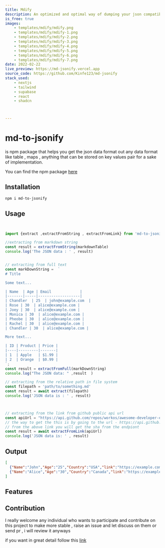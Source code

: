 ```yaml
---
title: Mdify 
description: An optimized and optimal way of dumping your json compatible data from markdown data store content
is_free: true
images: 
    - templates/mdify/mdify.png
    - templates/mdify/mdify-1.png
    - templates/mdify/mdify-2.png
    - templates/mdify/mdify-3.png
    - templates/mdify/mdify-4.png
    - templates/mdify/mdify-5.png
    - templates/mdify/mdify-6.png
    - templates/mdify/mdify-7.png
date: 2022-02-22
live_preview: https://md-jsonify.vercel.app
source_code: https://github.com/Kinfe123/md-jsonify
stack_used: 
    - nextjs 
    - tailwind
    - supabase
    - react
    - shadcn



---
```

# md-to-jsonify 
 
is npm package that helps you get the json data format out any data format like table , maps , anything that can be stored on key values pair for a sake of implementation.

You can find the npm package [here](https://github.com/Kinfe123/md-to-jsonify)


## Installation

```bash 
npm i md-to-jsonify
```



## Usage 

```jsx 


import {extract ,extractFromString , extractFromLink} from 'md-to-jsonify'

//extracting from markdown string
const result = extractFromString(markdownTable)
console.log('The JSON data : ' , result)


// extracting from full text 
const markDownString =  `
# Title

Some text...

| Name  | Age | Email             |
|-------|-----|-------------------|
| Chandler  | 25  | john@example.com  |
| Rose | 30  | alice@example.com |
| Joey | 30  | alice@example.com |
| Monica | 30  | alice@example.com |
| Pheobe | 30  | alice@example.com |
| Rachel | 30  | alice@example.com |
| Chandler | 30  | alice@example.com |

More text...

| ID | Product | Price |
|----|---------|-------|
| 1  | Apple   | $1.99 |
| 2  | Orange  | $0.99 |
`;
const result = extractFromFull(markDownString)
console.log("The JSON data: " ,result  )

// extracting from the relative path in file system
const filepath = 'path/to/something.md'
const result = await extract(filepath)
console.log('JSON data is : ' , result)



// extracting from the link from github public api url 
const apiUrl = "https://api.github.com/repos/workos/awesome-developer-experience/git/blobs/{sha}"
// the way to get the this is by going to the url - https://api.github.com/repos/workos/awesome-developer-experience/git/trees/master
// from the above link you will get the sha from the endpiont 
const result = await extractFromLink(apiUrl)
console.log('JSON data is: ' , result)
```
## Output

```json
[
  {"Name":"John","Age":"25","Country":"USA","link":"https://example.com/john","Website":"John's Website"},
  {"Name":"Alice","Age":"30","Country":"Canada","link":"https://example.com/alice","Website":"Alice's Website"}
]
```


## Features 



## Contribution 

I really welcome any individual who wants to participate and contribute on this project to make more stable , raise an issue and let discuss on them or send pr , i will review it anyways

if you want in great detail follow this [link](./CONTRIBUTING.md)


